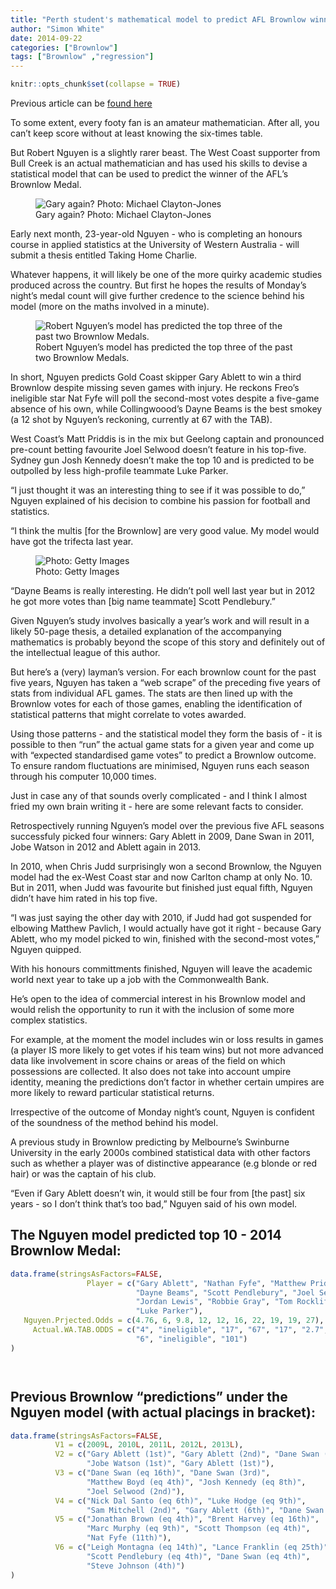 ```yaml
---
title: "Perth student's mathematical model to predict AFL Brownlow winner "
author: "Simon White"
date: 2014-09-22
categories: ["Brownlow"]
tags: ["Brownlow" ,"regression"]
---
```


```r
knitr::opts_chunk$set(collapse = TRUE)
```

Previous article can be [found here](http://www.theage.com.au/afl/brownlow-medal/perth-students-mathematical-model-to-predict-afl-brownlow-winner-20140921-10k3k1.html)


To some extent, every footy fan is an amateur mathematician. After all, you can't keep score without at least knowing the six-times table.

But Robert Nguyen is a slightly rarer beast. The West Coast supporter from Bull Creek is an actual mathematician and has used his skills to devise a statistical model that can be used to predict the winner of the AFL's Brownlow Medal.

![Gary again? Photo: Michael Clayton-Jones](/img/a23cc223ceb8186c965c6118edaf61a9a4d99bd6.jpg)

Early next month, 23-year-old Nguyen - who is completing an honours course in applied statistics at the University of Western Australia - will submit a thesis entitled Taking Home Charlie.

Whatever happens, it will likely be one of the more quirky academic studies produced across the country. But first he hopes the results of Monday's night's medal count will give further credence to the science behind his model (more on the maths involved in a minute).

![Robert Nguyen's model has predicted the top three of the past two Brownlow Medals.](/img/f91e51ae6f0c709dc3bf83c821fcae4b72828341.jpg)


In short, Nguyen predicts Gold Coast skipper Gary Ablett to win a third Brownlow despite missing seven games with injury. He reckons Freo's ineligible star Nat Fyfe will poll the second-most votes despite a five-game absence of his own, while Collingwoood's Dayne Beams is the best smokey (a 12 shot by Nguyen's reckoning, currently at  67  with the TAB).


West Coast's Matt Priddis is in the mix but Geelong captain and pronounced pre-count betting favourite Joel Selwood doesn't feature in his top-five. Sydney gun Josh Kennedy doesn't make the top 10 and is predicted to be outpolled by less high-profile teammate Luke Parker.

"I just thought it was an interesting thing to see if it was possible to do," Nguyen explained of his decision to combine his passion for football and statistics.

"I think the multis [for the Brownlow] are very good value. My model would have got the trifecta last year.

![Photo: Getty Images](/img/91ee7f961b837f6bfa676a14bd04114b9539f655.jpg)


"Dayne Beams is really interesting. He didn't poll well last year but in 2012 he got more votes than [big name teammate] Scott Pendlebury."

Given Nguyen's study involves basically a year's work and will result in a likely 50-page thesis, a detailed explanation of the accompanying mathematics is probably beyond the scope of this story and definitely out of the intellectual league of this author.

But here's a (very) layman's version. For each brownlow count for the past five years, Nguyen has taken a "web scrape" of the preceding five years of stats from individual AFL games. The stats are then lined up with the Brownlow votes for each of those games, enabling the identification of statistical patterns that might correlate to votes awarded.

Using those patterns - and the statistical model they form the basis of -  it is possible to then "run" the actual game stats for a given year and come up with "expected standardised game votes" to predict a Brownlow outcome. To ensure random fluctuations are minimised, Nguyen runs each season through his computer 10,000 times.

Just in case any of that sounds overly complicated - and I think I almost fried my own brain writing it - here are some relevant facts to consider.

Retrospectively running Nguyen's model over the previous five AFL seasons successfuly picked four winners: Gary Ablett in 2009, Dane Swan in 2011, Jobe Watson in 2012 and Ablett again in 2013.

In 2010, when Chris Judd surprisingly won a second Brownlow, the Nguyen model had the ex-West Coast star and now Carlton champ at only No. 10. But in 2011, when Judd was favourite but finished just equal fifth, Nguyen didn't have him rated in his top five.

"I was just saying the other day with 2010, if Judd had got suspended for elbowing Matthew Pavlich, I would actually have got it right - because Gary Ablett, who my model picked to win, finished with the second-most votes," Nguyen quipped.

With his honours committments finished, Nguyen will leave the academic world next year to take up a job with the Commonwealth Bank.

He's open to the idea of commercial interest in his Brownlow model and would relish the opportunity to run it with the inclusion of some more complex statistics.

For example, at the moment the model includes win or loss results in games (a player IS more likely to get votes if his team wins) but not more advanced data like involvement in score chains or areas of the field on which possessions are collected. It also does not take into account umpire identity, meaning the predictions don't factor in whether certain umpires are more likely to reward particular statistical returns.

Irrespective of the outcome of Monday night's count, Nguyen is confident of the soundness of the method behind his model.

A previous study in Brownlow predicting by Melbourne's Swinburne University in the early 2000s combined statistical data with other factors such as whether a player was of distinctive appearance (e.g blonde or red hair) or was the captain of his club.

"Even if Gary Ablett doesn't win, it would still be four from [the past] six years - so I don't think that's too bad," Nguyen said of his own model.

## The Nguyen model predicted top 10 - 2014 Brownlow Medal: 

```r
data.frame(stringsAsFactors=FALSE,
                 Player = c("Gary Ablett", "Nathan Fyfe", "Matthew Priddis",
                            "Dayne Beams", "Scott Pendlebury", "Joel Selwood",
                            "Jordan Lewis", "Robbie Gray", "Tom Rockliff",
                            "Luke Parker"),
   Nguyen.Prjected.Odds = c(4.76, 6, 9.8, 12, 12, 16, 22, 19, 19, 27),
     Actual.WA.TAB.ODDS = c("4", "ineligible", "17", "67", "17", "2.7", "9.75",
                            "6", "ineligible", "101")
)




```
## Previous Brownlow "predictions" under the Nguyen model (with actual placings in bracket):


```r

data.frame(stringsAsFactors=FALSE,
          V1 = c(2009L, 2010L, 2011L, 2012L, 2013L),
          V2 = c("Gary Ablett (1st)", "Gary Ablett (2nd)", "Dane Swan (1st)",
                 "Jobe Watson (1st)", "Gary Ablett (1st)"),
          V3 = c("Dane Swan (eq 16th)", "Dane Swan (3rd)",
                 "Matthew Boyd (eq 4th)", "Josh Kennedy (eq 8th)",
                 "Joel Selwood (2nd)"),
          V4 = c("Nick Dal Santo (eq 6th)", "Luke Hodge (eq 9th)",
                 "Sam Mitchell (2nd)", "Gary Ablett (6th)", "Dane Swan (3rd)"),
          V5 = c("Jonathan Brown (eq 4th)", "Brent Harvey (eq 16th)",
                 "Marc Murphy (eq 9th)", "Scott Thompson (eq 4th)",
                 "Nat Fyfe (11th)"),
          V6 = c("Leigh Montagna (eq 14th)", "Lance Franklin (eq 25th)",
                 "Scott Pendlebury (eq 4th)", "Dane Swan (eq 4th)",
                 "Steve Johnson (4th)")
)
```